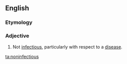==English==

===Etymology===
{{prefix|non|infectious}}

===Adjective===
{{en-adj}}

# Not [[infectious]], particularly with respect to a [[disease]].

[[ta:noninfectious]]